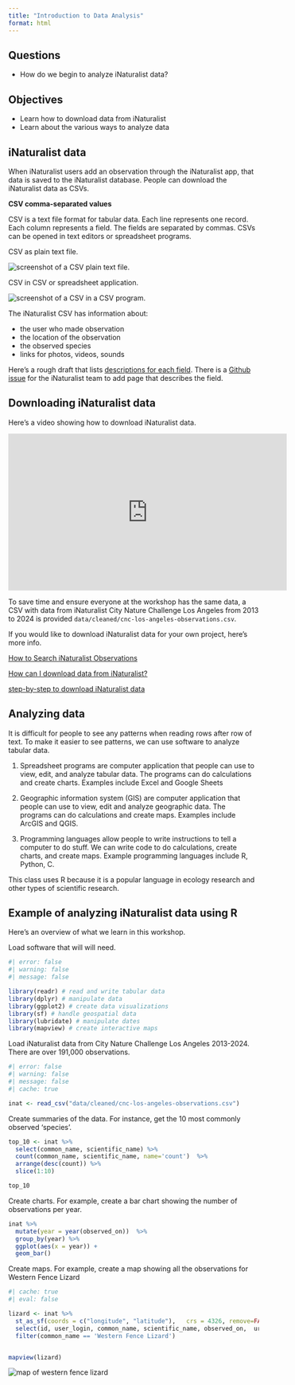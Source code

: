 ```yaml
---
title: "Introduction to Data Analysis"
format: html
---
```


::: summary
## Questions

-   How do we begin to analyze iNaturalist data?

## Objectives

-   Learn how to download data from iNaturalist
-   Learn about the various ways to analyze data
:::

## iNaturalist data

When iNaturalist users add an observation through the iNaturalist app, that data is saved to the iNaturalist database. People can download the iNaturalist data as CSVs.

::: callout-note
**CSV comma-separated values**

CSV is a text file format for tabular data. Each line represents one record. Each column represents a field. The fields are separated by commas. CSVs can be opened in text editors or spreadsheet programs.

CSV as plain text file.

![](images/csv_text.png){alt="screenshot of a CSV plain text file."}

CSV in CSV or spreadsheet application.

![](images/csv_software.png){alt="screenshot of a CSV in a CSV program."}
:::

The iNaturalist CSV has information about:

-   the user who made observation
-   the location of the observation
-   the observed species
-   links for photos, videos, sounds

Here's a rough draft that lists [descriptions for each field](https://docs.google.com/spreadsheets/d/1mrRY_sy8MmGmwzoNSexahHC54e3q-ZAy1vJl_FIsKrY/edit?gid=0#gid=0). There is a [Github issue](https://github.com/inaturalist/inaturalist/issues/3687) for the iNaturalist team to add page that describes the field.

## Downloading iNaturalist data

Here's a video showing how to download iNaturalist data.

<iframe width="560" height="315" src="https://www.youtube.com/embed/wBH7RZAklYU?si=ggo4eHQGKHcq9D1G&amp;controls=0" title="YouTube video player" frameborder="0" allow="accelerometer; autoplay; clipboard-write; encrypted-media; gyroscope; picture-in-picture; web-share" referrerpolicy="strict-origin-when-cross-origin" allowfullscreen>

</iframe>

To save time and ensure everyone at the workshop has the same data, a CSV with data from iNaturalist City Nature Challenge Los Angeles from 2013 to 2024 is provided `data/cleaned/cnc-los-angeles-observations.csv`.

If you would like to download iNaturalist data for your own project, here's more info.

[How to Search iNaturalist Observations](https://help.inaturalist.org/en/support/solutions/articles/151000169670)

[How can I download data from iNaturalist?](https://help.inaturalist.org/en/support/solutions/articles/151000170342-how-can-i-download-data-from-inaturalist)

[step-by-step to download iNaturalist data](https://gsmit.org/wp-content/uploads/2021/04/inaturalist_data_walkthrough.pdf)

## Analyzing data

It is difficult for people to see any patterns when reading rows after row of text. To make it easier to see patterns, we can use software to analyze tabular data.

1)  Spreadsheet programs are computer application that people can use to view, edit, and analyze tabular data. The programs can do calculations and create charts. Examples include Excel and Google Sheets

2)  Geographic information system (GIS) are computer application that people can use to view, edit and analyze geographic data. The programs can do calculations and create maps. Examples include ArcGIS and QGIS.

3)  Programming languages allow people to write instructions to tell a computer to do stuff. We can write code to do calculations, create charts, and create maps. Example programming languages include R, Python, C.

This class uses R because it is a popular language in ecology research and other types of scientific research.

## Example of analyzing iNaturalist data using R

Here's an overview of what we learn in this workshop.

Load software that will will need.

```r
#| error: false
#| warning: false
#| message: false

library(readr) # read and write tabular data
library(dplyr) # manipulate data
library(ggplot2) # create data visualizations
library(sf) # handle geospatial data
library(lubridate) # manipulate dates
library(mapview) # create interactive maps

```

Load iNaturalist data from City Nature Challenge Los Angeles 2013-2024. There are over 191,000 observations.

```r
#| error: false
#| warning: false
#| message: false
#| cache: true

inat <- read_csv("data/cleaned/cnc-los-angeles-observations.csv")
```

Create summaries of the data. For instance, get the 10 most commonly observed 'species'.

```r

top_10 <- inat %>% 
  select(common_name, scientific_name) %>% 
  count(common_name, scientific_name, name='count')  %>%
  arrange(desc(count)) %>% 
  slice(1:10) 

top_10
```

Create charts. For example, create a bar chart showing the number of observations per year.

```r

inat %>% 
  mutate(year = year(observed_on))  %>%
  group_by(year) %>% 
  ggplot(aes(x = year)) +
  geom_bar()

```

Create maps. For example, create a map showing all the observations for Western Fence Lizard

```r
#| cache: true
#| eval: false

lizard <- inat %>% 
  st_as_sf(coords = c("longitude", "latitude"),   crs = 4326, remove=FALSE) %>% 
  select(id, user_login, common_name, scientific_name, observed_on,  url, longitude, latitude, geometry) %>% 
  filter(common_name == 'Western Fence Lizard')


mapview(lizard)
```

![](images/mapview/intro-data-analysis/map_of_western_fence_lizard.png){alt="map of western fence lizard"}
